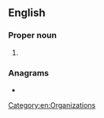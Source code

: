 ==English==

===Proper noun===
{{en-proper noun}}

# {{lb|en|US}} {{initialism of|en|w:Association of Public-Safety Communications Officials-International}}

===Anagrams===
* {{anagrams|en|a=acop|ACPO|Capo|CoAP|Copa|OPAC|Paco|acop|capo|paco}}

[[Category:en:Organizations]]